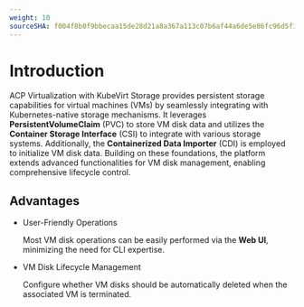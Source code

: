 ```yaml
---
weight: 10
sourceSHA: f004f8b0f9bbecaa15de28d21a8a367a113c07b6af44a6de5e86fc96d5f13741
---
```


# Introduction

ACP Virtualization with KubeVirt Storage provides persistent storage capabilities for virtual machines (VMs) by seamlessly integrating with Kubernetes-native storage mechanisms. It leverages **PersistentVolumeClaim** (PVC) to store VM disk data and utilizes the **Container Storage Interface** (CSI) to integrate with various storage systems. Additionally, the **Containerized Data Importer** (CDI) is employed to initialize VM disk data. Building on these foundations, the platform extends advanced functionalities for VM disk management, enabling comprehensive lifecycle control.

## Advantages

- User-Friendly Operations

  Most VM disk operations can be easily performed via the **Web UI**, minimizing the need for CLI expertise.

- VM Disk Lifecycle Management

  Configure whether VM disks should be automatically deleted when the associated VM is terminated.
